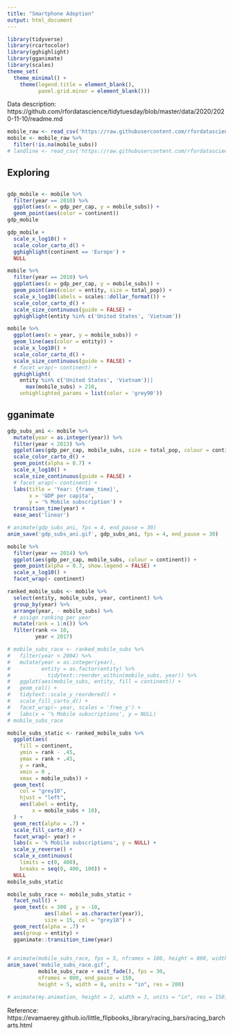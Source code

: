 ```yaml
---
title: "Smartphone Adoption"
output: html_document
---
```


```r
library(tidyverse)
library(rcartocolor)
library(gghighlight)
library(gganimate)
library(scales)
theme_set(
  theme_minimal() +
    theme(legend.title = element_blank(),
          panel.grid.minor = element_blank()))
```

Data description:
https://github.com/rfordatascience/tidytuesday/blob/master/data/2020/2020-11-10/readme.md

```r
mobile_raw <- read_csv('https://raw.githubusercontent.com/rfordatascience/tidytuesday/master/data/2020/2020-11-10/mobile.csv')
mobile <- mobile_raw %>% 
  filter(!is.na(mobile_subs))
# landline <- read_csv('https://raw.githubusercontent.com/rfordatascience/tidytuesday/master/data/2020/2020-11-10/landline.csv')
```

## Exploring

## 
```r
gdp_mobile <- mobile %>% 
  filter(year == 2010) %>% 
  ggplot(aes(x = gdp_per_cap, y = mobile_subs)) +
  geom_point(aes(color = continent))
gdp_mobile
```

```r
gdp_mobile + 
  scale_x_log10() +
  scale_color_carto_d() +
  gghighlight(continent == 'Europe') +
  NULL
```

```r
mobile %>% 
  filter(year == 2010) %>% 
  ggplot(aes(x = gdp_per_cap, y = mobile_subs)) +
  geom_point(aes(color = entity, size = total_pop)) + 
  scale_x_log10(labels = scales::dollar_format()) +
  scale_color_carto_d() +
  scale_size_continuous(guide = FALSE) +
  gghighlight(entity %in% c('United States', 'Vietnam'))
```

```r
mobile %>% 
  ggplot(aes(x = year, y = mobile_subs)) +
  geom_line(aes(color = entity)) + 
  scale_x_log10() +
  scale_color_carto_d() +
  scale_size_continuous(guide = FALSE) +
  # facet_wrap(~ continent) +
  gghighlight(
    entity %in% c('United States', 'Vietnam')||
      max(mobile_subs) > 210,
    unhighlighted_params = list(color = 'grey90'))
```


## gganimate

```r
gdp_subs_ani <- mobile %>% 
  mutate(year = as.integer(year)) %>% 
  filter(year < 2013) %>% 
  ggplot(aes(gdp_per_cap, mobile_subs, size = total_pop, colour = continent)) +
  scale_color_carto_d() +
  geom_point(alpha = 0.7) +
  scale_x_log10() +
  scale_size_continuous(guide = FALSE) +
  # facet_wrap(~ continent) +
  labs(title = 'Year: {frame_time}',
       x = 'GDP per capita', 
       y = '% Mobile subscription') +
  transition_time(year) +
  ease_aes('linear')

# animate(gdp_subs_ani, fps = 4, end_pause = 30)
anim_save('gdp_subs_ani.gif', gdp_subs_ani, fps = 4, end_pause = 30)
```

```r
mobile %>% 
  filter(year == 2014) %>% 
  ggplot(aes(gdp_per_cap, mobile_subs, colour = continent)) +
  geom_point(alpha = 0.7, show.legend = FALSE) +
  scale_x_log10() +
  facet_wrap(~ continent)
```

```r
ranked_mobile_subs <- mobile %>%  
  select(entity, mobile_subs, year, continent) %>%
  group_by(year) %>%  
  arrange(year, - mobile_subs) %>%  
  # assign ranking per year
  mutate(rank = 1:n()) %>%
  filter(rank <= 10,
         year < 2017)

# mobile_subs_race <- ranked_mobile_subs %>% 
#   filter(year < 2004) %>%
#   mutate(year = as.integer(year),
#          entity = as.factor(entity) %>% 
#            tidytext::reorder_within(mobile_subs, year)) %>% 
#   ggplot(aes(mobile_subs, entity, fill = continent)) +
#   geom_col() +
#   tidytext::scale_y_reordered() +
#   scale_fill_carto_d() +
#   facet_wrap(~ year, scales = 'free_y') +
#   labs(x = '% Mobile subscriptions', y = NULL)
# mobile_subs_race

mobile_subs_static <- ranked_mobile_subs %>%
  ggplot(aes(
    fill = continent,
    ymin = rank - .45,  
    ymax = rank + .45,  
    y = rank,
    xmin = 0 ,  
    xmax = mobile_subs)) +
  geom_text(
    col = "grey10",
    hjust = "left",
    aes(label = entity,
        x = mobile_subs + 10),
  ) +
  geom_rect(alpha = .7) +
  scale_fill_carto_d() +
  facet_wrap(~ year) +
  labs(x = '% Mobile subscriptions', y = NULL) +
  scale_y_reverse() +  
  scale_x_continuous(
    limits = c(0, 400),
    breaks = seq(0, 400, 100)) +
  NULL
mobile_subs_static

```

```r
mobile_subs_race <- mobile_subs_static +
  facet_null() +
  geom_text(x = 300 , y = -10,
            aes(label = as.character(year)),
            size = 15, col = "grey18") +
  geom_rect(alpha = .7) +
  aes(group = entity) +  
  gganimate::transition_time(year)
  
```

```r
# animate(mobile_subs_race, fps = 5, nframes = 100, height = 800, width = 800)
anim_save('mobile_subs_race.gif', 
          mobile_subs_race + exit_fade(), fps = 30, 
          nframes = 800, end_pause = 150,
          height = 5, width = 8, units = "in", res = 200)

# animate(my.animation, height = 2, width = 3, units = "in", res = 150)
```

Reference:
https://evamaerey.github.io/little_flipbooks_library/racing_bars/racing_barcharts.html
